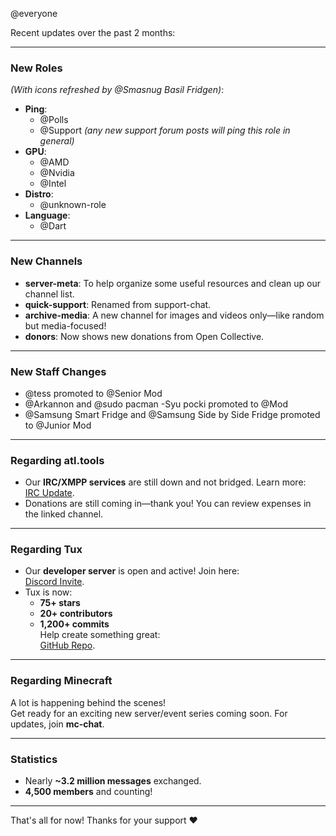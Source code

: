 @everyone

Recent updates over the past 2 months:

---

### **New Roles**  
*(With icons refreshed by @Smasnug Basil Fridgen)*:
- **Ping**:  
  - @Polls  
  - @Support *(any new support forum posts will ping this role in ⁠general)*  
- **GPU**:  
  - @AMD  
  - @Nvidia  
  - @Intel  
- **Distro**:  
  - @unknown-role  
- **Language**:  
  - @Dart  

---

### **New Channels**  
- ⁠**server-meta**: To help organize some useful resources and clean up our channel list.  
- ⁠**quick-support**: Renamed from ⁠support-chat.  
- ⁠**archive-media**: A new channel for images and videos only—like ⁠random but media-focused!  
- ⁠**donors**: Now shows new donations from Open Collective.  

---

### **New Staff Changes**  
- @tess promoted to @Senior Mod  
- @Arkannon and @sudo pacman -Syu pocki promoted to @Mod  
- @Samsung Smart Fridge and @Samsung Side by Side Fridge promoted to @Junior Mod  

---

### **Regarding atl.tools**  
- Our **IRC/XMPP services** are still down and not bridged. Learn more:  
  [IRC Update](https://blog.atl.tools/posts/irc-update-1/).  
- ⁠Donations are still coming in—thank you! You can review expenses in the linked channel.  

---

### **Regarding Tux**  
- Our **developer server** is open and active! Join here:  
  [Discord Invite](https://discord.gg/gpmSjcjQxg).  
- Tux is now:  
  - **75+ stars**  
  - **20+ contributors**  
  - **1,200+ commits**  
  Help create something great:  
  [GitHub Repo](https://github.com/allthingslinux/tux).  

---

### **Regarding Minecraft**  
A lot is happening behind the scenes!  
Get ready for an exciting new server/event series coming soon. For updates, join ⁠**mc-chat**.  

---

### **Statistics**  
- Nearly **~3.2 million messages** exchanged.  
- **4,500 members** and counting!  

---

That's all for now! Thanks for your support ❤️
